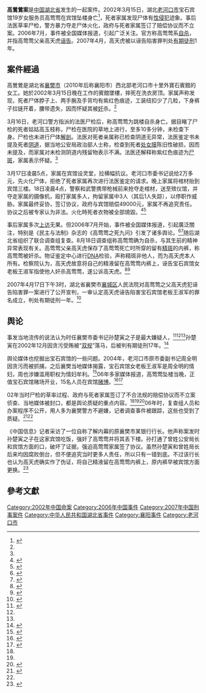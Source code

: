 '''高鶯鶯案'''是[[中华人民共和国|中国]][[湖北省|湖北省]]发生的一起案件。2002年3月15日，湖北[[老河口市|老河口市]]宝石宾馆19岁女服务员高莺莺在宾馆坠楼身亡<ref>{{Cite web |url=http://www.china.com.cn/law/txt/2006-08/11/content_7068994.htm |title=专案组认定高莺莺自杀 武警抢尸是息事宁人 |accessdate=2020-08-27 |archive-date=2007-05-30 |archive-url=https://web.archive.org/web/20070530125337/http://www.china.com.cn/law/txt/2006-08/11/content_7068994.htm |dead-url=no }}</ref>，死者家属发现尸体有[[性侵犯|性侵犯]]迹象。事后法医草率尸检，警方暴力夺走尸体火化，政府与死者家属签订了赔偿协议而不立案。2006年7月，事件被全国媒体报道，引起广泛关注。官方称高莺莺系[[自杀|自杀]]，并指高莺莺父亲高天虎[[诬告|诬告]]。2007年4月，高天虎被以诬告陷害罪判处[[有期徒刑|有期徒刑]]1年。

== 案件經過 ==
高鶯鶯是湖北省[[襄樊市|襄樊市]]（2010年后称襄阳市）西北部老河口市十里外寶石賓館的女工。她於2002年3月15日晚在工作的賓館墜樓，摔死在洗衣房顶。家属声称发现，死者尸体脖子上、两手腕及手背均有紫红色痕迹，工装纽扣少了几粒，下身裤子拉链开着，腰带遗失，因而怀疑其被[[强奸|奸]]杀。<ref name="zuixin" />

3月16日，老河口警方指派的法医尸检后，称高莺莺为跳楼自杀身亡。据目睹了尸检的死者姑姑高玉枝称，尸检在医院的草地上进行，至多10多分钟，未检查下身。尸检也未进行尸体[[解剖|解剖]]。法医对死者亲属称已检查阴道无异常，法医鉴定书未提及死者[[阴道|阴道]]，据当地公安局政治部人士称，检查到死者[[处女膜|处女膜]]陈旧性破损，因而未提及，而家属对未检测阴道内残留物表示不满。法医还解释称紫红色痕迹为[[尸斑|尸斑]]，家属表示怀疑。<ref name="zuixin" />

3月17日凌晨5点，家属在宾馆设灵堂，拉横幅抗议。老河口市委书记说给2万多元，先火化尸体，拒绝了死者家属再次进行法医鉴定的请求。晚上家属将棺材抬到宾馆三楼。18日凌晨4点，警察和武警携带枪械前来抢夺走棺材，送至殡仪馆，并夺走家属的摄像机，殴打家属多人，拘留家属中3人（其后1人失踪），以停职作威胁。家属最终妥协，签订协议，政府与宾馆赔偿49000元，家属不再追究责任。协议之后被专家认为非法。火化時死者衣物被全部燒毀。<ref name="zuixin">{{cite news| language =| author =| coauthors =| url =http://big5.ce.cn/xwzx/shgj/gdxw/200607/25/t20060725_7863193.shtml| title =湖北高鶯鶯案最新調查 生前可能遭受性侵犯(圖)| work =瞭望東方週刊| publisher =中國經濟網| pages =| date =2006年7月25日| accessdate =2011年8月31日| deadurl =yes| archiveurl =https://web.archive.org/web/20070304221605/http://big5.ce.cn/xwzx/shgj/gdxw/200607/25/t20060725_7863193.shtml| archivedate =2007年3月4日}}</ref><ref>{{cite news| language =| author =| coauthors =| url =http://gb.chinabroadcast.cn/8606/2006/08/19/106@1181257.htm| title =湖北高鶯鶯自殺案:警方稱武警搶屍是為維護治安| work =| publisher =国际在线| pages =| date =2006年8月19日| accessdate =2011年8月31日}}{{dead link|date=2018年5月 |bot=InternetArchiveBot |fix-attempted=yes }}</ref>

事后家属多次[[上访|上访]]无果。但2006年7月开始，事件被全国媒体报道，引起廣泛關注，特别是《民主与法制》杂志的《高莺莺之死九问》引发了诸多舆论。<ref name="faxue">{{cite news | language =  | author =  | coauthors =  | url = http://news.cnnb.com.cn/system/2006/07/16/005142042.shtml | title = 法學專家眼中的高鶯鶯之死 | work =  | publisher = 中国宁波网 | pages =  | date = 2006年7月16日 | accessdate = 2011年8月31日 | archive-url = https://web.archive.org/web/20070128112849/http://news.cnnb.com.cn/system/2006/07/16/005142042.shtml | archive-date = 2007年1月28日 | dead-url = yes }}</ref><ref name="jiuwen">{{cite journal | language =  | author =  | title = 高莺莺之死九问 | url =  | journal = 民主与法制 | volume =  | issue =  | pages =  | year = 2006年7月6日 | id =  }}</ref>随后湖北省组织了联合调查组复查。8月18日调查组称高莺莺确为自杀，与其生前的精神异常表现有关。高莺莺父亲高天虎保存了高莺莺死亡时所穿的留有[[精液|精斑]]的内裤，称高莺莺被奸杀。物证鉴定中心进行[[DNA|DNA]]检验，声称精斑非他人，而为高天虎本人所有。检察院认为，高天虎故意将自己的精液留在高莺莺内裤上，诬告宝石宾馆女老板王淑军指使他人奸杀高莺莺，遂公诉高天虎。<ref>{{cite news| language =| author =| coauthors =| url =http://big5.ce.cn/xwzx/gnsz/gdxw/200608/18/t20060818_8192473.shtml| title =高鶯鶯死亡事件復查結束 證實係跳樓自殺身亡(圖)| work =新華網| publisher =中國經濟網| pages =| date =2006年8月19日| accessdate =2011年8月31日| deadurl =yes| archiveurl =https://web.archive.org/web/20070304221505/http://big5.ce.cn/xwzx/gnsz/gdxw/200608/18/t20060818_8192473.shtml| archivedate =2007年3月4日}}</ref><ref>{{cite news| language =| author =| coauthors =| url =http://gb.chinabroadcast.cn/8606/2006/08/18/1329@1180346.htm| title =官方宣佈高鶯鶯係跳樓自殺 內褲精斑為高父所留| work =| publisher =国际在线| pages =| date =2006年8月18日| accessdate =2011年8月31日}}{{dead link|date=2018年5月 |bot=InternetArchiveBot |fix-attempted=yes }}</ref>

2007年4月17日下午3时，湖北省襄樊市[[襄城区|襄城区]]人民法院对高莺莺之父高天虎犯诬告陷害罪一案进行了公开宣判，一审认定高天虎诬告陷害宝石宾馆老板王淑军的罪名成立，判处有期徒刑一年。<ref>{{cite news | language =  | author =  | coauthors =  | url = http://news.163.com/07/0417/18/3CA5RVAJ0001124J.html | title = 高莺莺之父高天虎一审被判有期徒刑一年 | work = 荆楚网 | publisher = 网易 | pages =  | date = 2007年4月17日 | accessdate = 2011年8月31日 | archive-url = https://web.archive.org/web/20090529052718/http://news.163.com/07/0417/18/3CA5RVAJ0001124J.html | archive-date = 2009年5月29日 | dead-url = yes }}</ref>

== 舆论 ==
事发当地流传的说法认为时任襄樊市委书记孙楚寅之子是最大嫌疑人，<ref>{{cite news | language =  | author =  | coauthors =  | url = http://news.sina.com.cn/c/2006-01-13/19178860232.shtml | title = 聚焦湖北襄樊官场地震：三年牵出干部七十余人 | work = 《民主与法制》杂志 | publisher = 新浪 | pages =  | date = 2006年1月13日 | accessdate = 2011年8月31日 | archive-date = 2007年3月13日 | archive-url = https://web.archive.org/web/20070313102950/http://news.sina.com.cn/c/2006-01-13/19178860232.shtml | dead-url = no }}</ref><ref name="zhiyi" /><ref name="zuixin" />孙楚寅在2002年12月因贪污受贿被“[[双规|双规]]”落马，后被判有期徒刑17年。<ref>{{cite news| language =| author =| coauthors =| url =http://news.xinhuanet.com/legal/2005-08/19/content_3375281.htm| title =湖北襄樊市原市委书记孙楚寅被判有期徒刑17年| work =检察日报| publisher =新华网| pages =| date =2005年8月19日| accessdate =2011年8月31日| deadurl =yes| archiveurl =https://web.archive.org/web/20100810010259/http://news.xinhuanet.com/legal/2005-08/19/content_3375281.htm| archivedate =2010年8月10日}}</ref>

舆论媒体也挖掘出宝石宾馆的一些问题。2004年，老河口市原市委副书记周全明因贪污而被抓捕，之后襄樊当地媒体揭露，宝石宾馆女老板王淑军是周全明的情妇，周也涉嫌滥用职权为情妇牟利。<ref>{{cite news | language =  | author =  | coauthors =  | url = http://shilei.blshe.com/post/792/16430 | title = 市委副书记周全明与宝石宾馆老板王淑军情妇"谜底"关系 | work =  | publisher = 襄樊晚报 | pages = 纪实专版 | date = 2004年3月22日 | accessdate = 2011年8月31日 | archive-date = 2007年9月19日 | archive-url = https://web.archive.org/web/20070919093452/http://shilei.blshe.com/post/792/16430 | dead-url = no }}</ref>06年多家媒体报道，高莺莺坠楼当晚，正值宝石宾馆赌场开业，15名人员在宾馆[[赌博|赌博]]。<ref>{{cite news | language =  | author =  | coauthors =  | url =  | title = 參見 | work =  | publisher = 襄樊晚报 | pages = 头版 | date = 2006年8月21日 | accessdate = }}</ref><ref>{{cite news | language =  | author =  | coauthors =  | url = http://www.newsus.com.cn/wangwen/DoNewsList.Asp?lable=12932 | title = 也谈高莺莺之死 | work =  | publisher = 新闻晨报 | pages =  | date = 2006年8月18日 | accessdate =  | archive-url = https://web.archive.org/web/20120112220501/http://newsus.com.cn/wangwen/DoNewsList.Asp?lable=12932 | archive-date = 2012年1月12日 | dead-url = yes }}</ref>

02年当时尸检的草率过程、政府与死者家属签订了不合法规的赔偿协议而不立案侦查、当地媒体被封口，都是舆论质疑的重点内容。<ref name="faxue" /><ref name="jiuwen" /><ref name="zhuiwen">{{cite news | language =  | author =  | coauthors =  | url = http://www.chinaelections.org/NewsInfo.asp?NewsID=91224 | title = “高莺莺之死”的三个追问 | work = 华商报 | publisher = 中国选举与治理网 | pages =  | date = 2006年7月6日 | accessdate = 2011年8月31日 }}</ref>06年时，复查组人员和办案程序不公开，用人多为襄樊警方不避嫌，记者调查事件被跟踪，这些也受到了质疑。<ref name="zhiyi">{{cite news| language =| author =| coauthors =| url =http://big5.ce.cn/xwzx/gnsz/gdxw/200608/19/t20060819_8202663.shtml| title =高鶯鶯案已定論:為何公眾仍質疑| work =南方都市報| publisher =中國經濟網| pages =| date =2006年8月19日| accessdate =2011年8月31日| deadurl =yes| archiveurl =https://web.archive.org/web/20070304221514/http://big5.ce.cn/xwzx/gnsz/gdxw/200608/19/t20060819_8202663.shtml| archivedate =2007年3月4日}}</ref><ref name="zhuiwen" />

《中国信息》记者采访了一位自称了解内幕的原襄樊市某银行行长。他声称案发时孙楚寅之子在这家宾馆吃饭，强奸了高莺莺并将其丢下楼。孙打通了曾姓公安局长和宾馆方面的口，破坏了证据，强迫高莺莺家属签了协议。虽然孙楚寅和曾姓局长后来均因腐败倒台，但不便追究当时更多人责任，所以只有一错到底。不过该行长也认为高天虎确实作了伪证，将自己精液留在高莺莺内裤上，原内裤早被宾馆方面更换。<ref>{{cite news | language =  | author =  | coauthors =  | url = http://www.newcenturynews.com/Article/china/200803/20080306235330.html | title = 高莺莺之死：奸杀变自杀的权力黑手 | work =  | publisher = 新世纪新闻网 | pages =  | date = 2008年3月6日 | accessdate = 2011年8月31日 | archive-date = 2008年3月10日 | archive-url = https://web.archive.org/web/20080310190520/http://newcenturynews.com/Article/china/200803/20080306235330.html | dead-url = no }}</ref>

==參考文獻==
{{Reflist|2}}

[[Category:2002年中国命案|Category:2002年中国命案]]
[[Category:2006年中国事件|Category:2006年中国事件]]
[[Category:2007年中国刑事案件|Category:2007年中国刑事案件]]
[[Category:中华人民共和国湖北省事件|Category:中华人民共和国湖北省事件]]
[[Category:襄阳事件|Category:襄阳事件]]
[[Category:老河口市|Category:老河口市]]